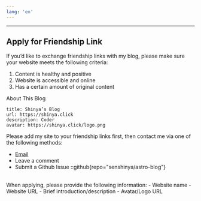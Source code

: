 ```yaml
---
lang: 'en'
---
```


<FriendCard 
  name="Oliver Chen" 
  url="https://oliverchen12.github.io" 
  avatar="https://blog-img.shinya.click/2024/5e107c1356d8cd90f1b98d170368c2df.jpg" 
  description="互联网新星" 
/>

<FriendCard 
  name="Sun Yushuo" 
  url="https://yyd-piren.github.io" 
  avatar="https://blog-img.shinya.click/2024/a63e3e016fdaf653fde08969916830eb.JPG" 
  description="风雨湿征衣" 
/>

<FriendCard 
  name="子行" 
  url="https://www.cnblogs.com/fallingdust" 
  avatar="https://blog-img.shinya.click/2024/9387729ab1b3f7f1c9a7c644d306c851.PNG" 
  description="往日痕迹" 
/>

<FriendCard 
  name="Ancy" 
  url="https://anxcye.com" 
  avatar="https://avatars.githubusercontent.com/u/91717732" 
  description="Coding with love!"
/>

<FriendCard 
  name="Zwei" 
  url="https://zwei.de.eu.org" 
  avatar="https://avatars.githubusercontent.com/u/110226580?v=4" 
  description="人生如白驹过隙，历史似长河永流"
/>

---

## Apply for Friendship Link

If you’d like to exchange friendship links with my blog, please make sure your website meets the following criteria:
1. Content is healthy and positive
2. Website is accessible and online
3. Has a certain amount of original content

About This Blog
```
title: Shinya’s Blog
url: https://shinya.click
description: Coder
avatar: https://shinya.click/logo.png
```

Please add my site to your friendship links first, then contact me via one of the following methods:
- [Email](mailto:kobayashi_shinya@outlook.com)
- Leave a comment
- Submit a Github Issue
::github{repo="senshinya/astro-blog"}

<br />
When applying, please provide the following information:
- Website name
- Website URL
- Brief introduction/description
- Avatar/Logo URL
